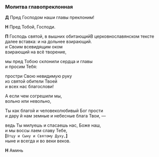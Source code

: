 
<span id="glavopreklonnaja" />

### Молитва главопреклонная

**Д** Пред Господом наши главы преклоним!

**Н** Пред Тобой, Господи.

**П** Господь святой, в вышних обитающий<Tooltip>В церковнославянском тексте далее вставка: и на дольнее взирающий.</Tooltip>  
и Своим всевидящим оком  
взирающий на всё творение,

мы пред Тобою склонили сердца и главы  
и просим Тебя:

простри Свою невидимую руку  
из святой обители Твоей  
и всех нас благослови!

А если чем согрешили мы,  
вольно или невольно,

Ты как благой и человеколюбивый Бог прости  
и дару й нам земные и небесные блага Твои, —

ведь Ты милуешь и спасаешь нас, Боже наш,  
и мы воссы лаем славу Тебе,  
**[**`Отцу и Сыну и Святому Духу,`**]**  
ныне и всегда и во веки веков.

**Н** Аминь
